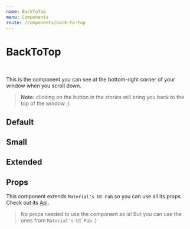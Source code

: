 ```yaml
---
name: BackToTop
menu: Components
route: /components/back-to-top
---
```



# BackToTop

<br />

This is the component you can see at the bottom-right corner of your window when you scroll down.

> **Note:** clicking on the button in the stories will bring you back to the top of the window ;)

## Default

<Playground>
  <BackToTop />
</Playground>

## Small

<Playground>
  <BackToTop size="small"/>
</Playground>

## Extended

<Extended name="BackToTop">
  <ExtendedBackToTop />
</Extended>

## Props

This component extends `Material's UI Fab` so you can use all its props. Check out its [Api](https://material-ui.com/api/fab/).

<Props of={BackToTop} />

> No props needed to use the component as is! But you can use the ones from `Material's UI Fab` :)